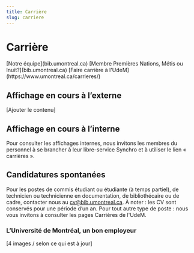 ```yaml
---
title: Carrière
slug: carriere
---
```


# Carrière

<Section carte icône simple>
  [Notre équipe](bib.umontreal.ca) [Membre Premières Nations, Métis ou Inuit?](bib.umontreal.ca) [Faire carrière à l'UdeM](https://www.umontreal.ca/carrieres/)
</Section>

## Affichage en cours à l’externe

[Ajouter le contenu]

<separateur></separateur>

## Affichage en cours à l’interne

Pour consulter les affichages internes, nous invitons les membres du personnel à se brancher à leur libre-service Synchro et à utiliser le lien « carrières ».

<separateur></separateur>

## Candidatures spontanées

Pour les postes de commis étudiant ou étudiante (à temps partiel), de technicien ou technicienne en documentation, de bibliothécaire ou de cadre, contacter nous au cv@bib.umontreal.ca. À noter : les CV sont conservés pour une période d’un an. Pour tout autre type de poste : nous vous invitons à consulter les pages Carrières de l'UdeM.

### L’Université de Montréal, un bon employeur

[4 images / selon ce qui est à jour]

